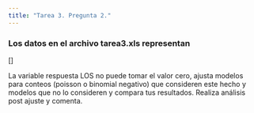 ```yaml
---
title: "Tarea 3. Pregunta 2."
---
```


### Los datos en el archivo tarea3.xls representan

\[\begin{align*}
\mbox{ LOS}.& \mbox{ Length of stay in hospital (in days).}\\
\mbox{ Hospital}.& \mbox{ The hospital.}\\
\mbox{ Insurer}.& \mbox{ The insurer, either 0 or 1.}\\
\mbox{ Age}.& \mbox{ The age of the patient.}\\
\mbox{ Gender}.& \mbox{ The gender of the patient: 1 means Female, 0 means male.}\\
\mbox{ Race}.& \mbox{ The race of the patient: 1 means white, 2 means hispanic, 3 means black, 4 means Asian/Pacific Islander, 5 means Other.}\\
\mbox{ BedSize}.& \mbox{ The number of beds in the hospital: 1 means 1 to 99, 2 means 100 to 249, 3 means 250 to 400, 4 means 401 to 650.}\\
\mbox{ Owner}.& \mbox{ The hospital owner: 1 means public, 2 means private.}\\
\mbox{ Compl}.& \mbox{ If there were any treatment complication: 0 means no complications, 1 means complications.}\\
\end{align*}\]

La variable respuesta LOS no puede tomar el valor cero, ajusta modelos para conteos (poisson o binomial negativo) que consideren este hecho y modelos que no lo consideren y compara tus resultados. Realiza análisis post ajuste y comenta.

